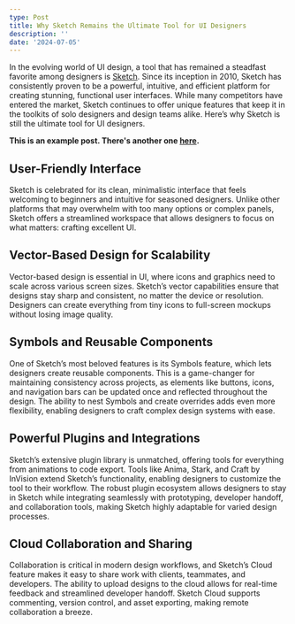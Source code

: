 ```yaml
---
type: Post
title: Why Sketch Remains the Ultimate Tool for UI Designers
description: ''
date: '2024-07-05'
---
```


In the evolving world of UI design, a tool that has remained a steadfast favorite among designers is [Sketch](https://www.sketch.com/). Since its inception in 2010, Sketch has consistently proven to be a powerful, intuitive, and efficient platform for creating stunning, functional user interfaces. While many competitors have entered the market, Sketch continues to offer unique features that keep it in the toolkits of solo designers and design teams alike. Here’s why Sketch is still the ultimate tool for UI designers.

**This is an example post. There's another one [here](/posts/example-post-1).**

## User-Friendly Interface

Sketch is celebrated for its clean, minimalistic interface that feels welcoming to beginners and intuitive for seasoned designers. Unlike other platforms that may overwhelm with too many options or complex panels, Sketch offers a streamlined workspace that allows designers to focus on what matters: crafting excellent UI.

## Vector-Based Design for Scalability

Vector-based design is essential in UI, where icons and graphics need to scale across various screen sizes. Sketch’s vector capabilities ensure that designs stay sharp and consistent, no matter the device or resolution. Designers can create everything from tiny icons to full-screen mockups without losing image quality.

## Symbols and Reusable Components

One of Sketch’s most beloved features is its Symbols feature, which lets designers create reusable components. This is a game-changer for maintaining consistency across projects, as elements like buttons, icons, and navigation bars can be updated once and reflected throughout the design. The ability to nest Symbols and create overrides adds even more flexibility, enabling designers to craft complex design systems with ease.

## Powerful Plugins and Integrations

Sketch’s extensive plugin library is unmatched, offering tools for everything from animations to code export. Tools like Anima, Stark, and Craft by InVision extend Sketch’s functionality, enabling designers to customize the tool to their workflow. The robust plugin ecosystem allows designers to stay in Sketch while integrating seamlessly with prototyping, developer handoff, and collaboration tools, making Sketch highly adaptable for varied design processes.

## Cloud Collaboration and Sharing

Collaboration is critical in modern design workflows, and Sketch’s Cloud feature makes it easy to share work with clients, teammates, and developers. The ability to upload designs to the cloud allows for real-time feedback and streamlined developer handoff. Sketch Cloud supports commenting, version control, and asset exporting, making remote collaboration a breeze.

